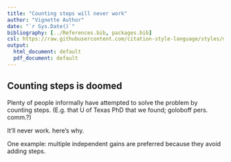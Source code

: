 ```yaml
---
title: "Counting steps will never work"
author: "Vignette Author"
date: "`r Sys.Date()`"
bibliography: [../References.bib, packages.bib]
csl: https://raw.githubusercontent.com/citation-style-language/styles/master/apa-old-doi-prefix.csl
output:
  html_document: default
  pdf_document: default
---
```



<!-- # Inapplicable data in a parsimony setting

This is one of a [series](Index.html) of vignettes that works through the inapplicable algorithm proposed by Brazeau _et al._ [-@ThisStudy].

We assume that you are already familiar with the [Fitch algorithm](Fitch.html)
and its [shortcomings](Problems.html). -->

## Counting steps is doomed

Plenty of people informally have attempted to solve the problem by counting steps. (E.g. that U of Texas PhD that we found; goloboff pers. comm.?)

It'll never work. here's why.

One example: multiple independent gains are preferred because they avoid adding steps.
<!-- 
## References
 -->
